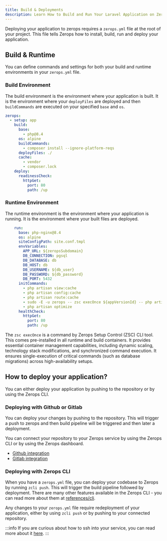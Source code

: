```yaml
---
title: Build & Deployments
description: Learn How to Build and Run Your Laravel Application on Zerops
---
```


Deploying your application to zerops requires a `zerops.yml` file at the root of your project. This file tells Zerops how to install, build, run and deploy your application.

## Build & Runtime

You can define commands and settings for both your build and runtime environments in your `zerops.yml` file.

### Build Environment

The build environment is the environment where your application is built. It is the environment where your `deployFiles` are deployed and then `buildCommands` are executed on your specified `base` and `os`.

```yml
zerops:
  - setup: app
    build:
      base:
        - php@8.4
      os: alpine
      buildCommands:
        - composer install --ignore-platform-reqs
      deployFiles: ./
      cache:
        - vendor
        - composer.lock
    deploy:
      readinessCheck:
        httpGet:
          port: 80
          path: /up
```

### Runtime Environment

The runtime environment is the environment where your application is running. It is the environment where your built files are deployed.

```yml
    run:
      base: php-nginx@8.4
      os: alpine
      siteConfigPath: site.conf.tmpl
      envVariables:
        APP_URL: ${zeropsSubdomain}
        DB_CONNECTION: pgsql
        DB_DATABASE: db
        DB_HOST: db
        DB_USERNAME: ${db_user}
        DB_PASSWORD: ${db_password}
        DB_PORT: 5432
      initCommands:
        - php artisan view:cache
        - php artisan config:cache
        - php artisan route:cache
        - sudo -E -u zerops -- zsc execOnce ${appVersionId} -- php artisan migrate --force
        - php artisan optimize
      healthCheck:
        httpGet:
          port: 80
          path: /up
```

The `zsc execOnce` is a command by Zerops Setup Control (ZSC) CLI tool. This comes pre-installed in all runtime and build containers.
It provides essential container management capabilities, including dynamic scaling, technology stack
modifications, and synchronized command execution. It ensures single-execution of critical commands (such as database migrations) across high-availability
setups.


## How to deploy your application?

You can either deploy your application by pushing to the repository or by using the Zerops CLI.

### Deploying with Github or Gitlab

You can deploy your changes by pushing to the repository. This will trigger a push to zerops and then build pipeline will be triggered and then later a deployment.

You can connect your repository to your Zerops service by using the Zerops CLI or by using the Zerops dashboard.

- [Github integration](/references/github-integration)
- [Gitlab integration](/references/gitlab-integration)

### Deploying with Zerops CLI

When you have a `zerops.yml` file, you can deploy your codebase to Zerops by running `zcli push`. This will trigger the build pipeline followed by deployment. 
There are many other features available in the Zerops CLI - you can read more about them at [references/cli](/references/cli).

Any changes to your `zerops.yml` file require redeployment of your application, either by using `zcli push` or by pushing to your connected repository.

:::info
If you are curious about how to ssh into your service, you can read more about it [here](/references/ssh).
:::